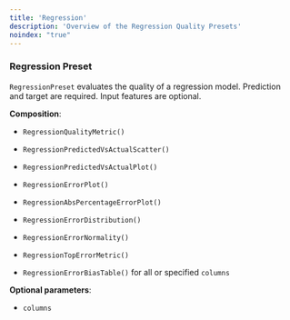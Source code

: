 ```yaml
---
title: 'Regression'
description: 'Overview of the Regression Quality Presets'
noindex: "true"
---
```


### Regression Preset

`RegressionPreset` evaluates the quality of a regression model. Prediction and target are required. Input features are optional.

**Composition**:

* `RegressionQualityMetric()`

* `RegressionPredictedVsActualScatter()`

* `RegressionPredictedVsActualPlot()`

* `RegressionErrorPlot()`

* `RegressionAbsPercentageErrorPlot()`

* `RegressionErrorDistribution()`

* `RegressionErrorNormality()`

* `RegressionTopErrorMetric()`

* `RegressionErrorBiasTable()` for all or specified `columns`

**Optional parameters**:

* `columns`